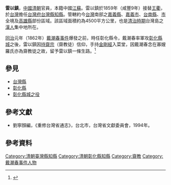'''雷以鎮'''，[[中國|中國]][[清朝|清朝]]官員，本籍中國[[江蘇|江蘇]]。雷以鎮於1859年（咸豐9年）接替[[王衢|王衢]]，於[[台灣|台灣]]擔任[[台灣府|台灣府]][[台灣縣|台灣縣]][[知縣|知縣]]。管轄約今[[台灣|台灣]]南部之[[嘉義縣|嘉義縣]]、[[嘉義市|嘉義市]]、[[台南縣|台南縣]]、[[台南市|市]]全境及[[高雄縣|高雄縣]]部份區域。該區域面積約為4500平方公里，也是[[台灣清治時期|清治時期]]台灣島之[[漢人|漢人]]集中地所在。

[[同治|同治]]元年（1862年）[[戴潮春事件|戴潮春事件]]爆發之前，時任彰化縣令，戴潮春率軍攻[[彰化縣城|彰化縣城]]之後，雷以鎮因[[齋教|持齋宗]]（齋教徒）信仰，手持[[金剛經|金剛經]]入菜堂，因戴潮春念在寡嫂羅氏亦為齋教徒之故，留予雷以鎮一條生路。<ref name=":4">{{Cite book|title=《吳德功先生全集－戴案紀略·施案紀略·讓台記·觀光日記·彰化節孝冊》|editor=蔡青筠|publisher=國史館台灣文獻館|year=1992|isbn=9789570009408|location=南投市|language=zh-tw|url=https://ctext.org/wiki.pl?if=gb&chapter=928828|access-date=2022-01-26|archive-date=2018-08-11|archive-url=https://web.archive.org/web/20180811133738/https://ctext.org/wiki.pl?if=gb&chapter=928828|dead-url=no}}</ref>

{{start box}}
{{s-before|[[王衢|王衢]]}}
{{s-title|[[台灣府|台灣府]][[台灣縣|台灣縣]][[知縣|知縣]] |1859年上任}}
{{s-after|[[于湘蘭|于湘蘭]]}}
{{end box}}
==參見==
*[[台灣縣|台灣縣]]
*[[彰化縣_(清朝)|彰化縣]]
*[[彰化縣城之役_(1862年)|彰化縣城之役]]
==參考文獻==
*劉寧顏編，《重修台灣省通志》，台北市，台灣省文獻委員會，1994年。

== 參考資料 ==
[[Category:清朝臺灣縣知縣|Category:清朝臺灣縣知縣]]
[[Category:清朝彰化縣知縣|Category:清朝彰化縣知縣]]
[[Category:齋教|Category:齋教]]
[[Category:戴潮春事件人物|Category:戴潮春事件人物]]